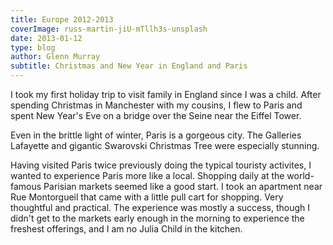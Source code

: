 ---
title: Europe 2012-2013
coverImage: russ-martin-jiU-mTllh3s-unsplash
date: 2013-01-12
type: blog
author: Glenn Murray
subtitle: Christmas and New Year in England and Paris
---

I took my first holiday trip to visit family in England since I was a child. 
After spending Christmas in Manchester with my cousins, I flew to Paris and spent New Year's Eve on a bridge over the Seine near the Eiffel Tower.

Even in the brittle light of winter, Paris is a gorgeous city. The Galleries Lafayette and gigantic Swarovski Christmas Tree were especially stunning.

Having visited Paris twice previously doing the typical touristy activites, I wanted to experience Paris more like a local. Shopping daily at the world-famous Parisian markets seemed like a good start. I took an apartment near Rue Montorgueil that came with a little pull cart for shopping. Very thoughtful and practical. The experience was mostly a success, though I didn't get to the markets early enough in the morning to experience the freshest offerings, and I am no Julia Child in the kitchen.

<EuropeChristmas201213SlideShow />

